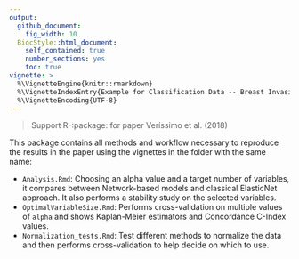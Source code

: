 ```yaml
---
output:
  github_document:
    fig_width: 10
  BiocStyle::html_document:
    self_contained: true
    number_sections: yes
    toc: true
vignette: >
  %\VignetteEngine{knitr::rmarkdown}
  %\VignetteIndexEntry{Example for Classification Data -- Breast Invasive Carcinoma}
  %\VignetteEncoding{UTF-8}
---
```


> Support R-:package: for paper Veríssimo et al. (2018) <PAPER_NAME>

This package contains all methods and workflow necessary to reproduce the results in the paper using the vignettes in the folder with the same name:

* `Analysis.Rmd`: Choosing an alpha value and a target number of variables, it compares between Network-based models and classical ElasticNet approach. It also performs a stability study on the selected variables.
* `OptimalVariableSize.Rmd`: Performs cross-validation on multiple values of `alpha` and shows Kaplan-Meier estimators and Concordance C-Index values.
* `Normalization_tests.Rmd`: Test different methods to normalize the data and then performs cross-validation to help decide on which to use.
